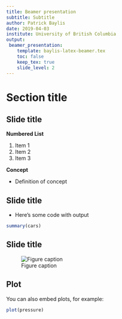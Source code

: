 ```yaml
---
title: Beamer presentation
subtitle: Subtitle
author: Patrick Baylis
date: 2019-04-03
institute: University of British Columbia
output:
 beamer_presentation:
    template: baylis-latex-beamer.tex
    toc: false
    keep_tex: true
    slide_level: 2
---
```


# Section title

## Slide title

__Numbered List__

1. Item 1
2. Item 2
3. Item 3

**Concept**

- Definition of concept

## Slide title

- Here's some code with output

```r
summary(cars)
```

## Slide title

![Figure caption](logo.png)

## Plot

You can also embed plots, for example:

```r
plot(pressure)
```
